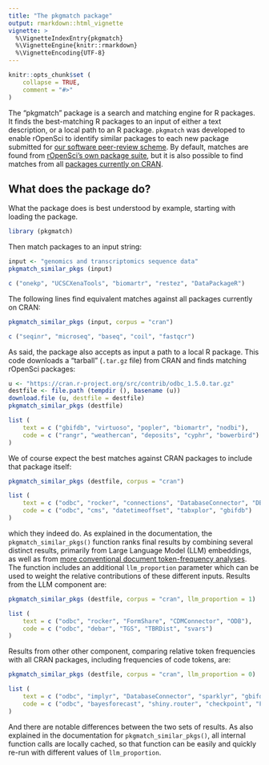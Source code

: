 ```yaml
---
title: "The pkgmatch package"
output: rmarkdown::html_vignette
vignette: >
  %\VignetteIndexEntry{pkgmatch}
  %\VignetteEngine{knitr::rmarkdown}
  %\VignetteEncoding{UTF-8}
---
```


```r
knitr::opts_chunk$set (
    collapse = TRUE,
    comment = "#>"
)
```

The "pkgmatch" package is a search and matching engine for R packages. It finds
the best-matching R packages to an input of either a text description, or a
local path to an R package. `pkgmatch` was developed to enable rOpenSci to
identify similar packages to each new package submitted for [our software
peer-review scheme](https://ropensci.org/software-review/). By default, matches
are found from [rOpenSci's own package suite](https://ropensci.org/packages/),
but it is also possible to find matches from all [packages currently on
CRAN](https://cran.r-project.org).

## What does the package do?

What the package does is best understood by example, starting with loading the package.

```r
library (pkgmatch)
```

Then match packages to an input string:

```r
input <- "genomics and transcriptomics sequence data"
pkgmatch_similar_pkgs (input)
```

```r
c ("onekp", "UCSCXenaTools", "biomartr", "restez", "DataPackageR")
```

The following lines find equivalent matches against all packages currently on
CRAN:

```r
pkgmatch_similar_pkgs (input, corpus = "cran")
```

```r
c ("seqinr", "microseq", "baseq", "coil", "fastqcr")
```

As said, the package also accepts as input a path to a local R package. This
code downloads a "tarball" (`.tar.gz` file) from CRAN and finds matching
rOpenSci packages:

```r
u <- "https://cran.r-project.org/src/contrib/odbc_1.5.0.tar.gz"
destfile <- file.path (tempdir (), basename (u))
download.file (u, destfile = destfile)
pkgmatch_similar_pkgs (destfile)
```

```r
list (
    text = c ("gbifdb", "virtuoso", "popler", "biomartr", "nodbi"),
    code = c ("rangr", "weathercan", "deposits", "cyphr", "bowerbird")
)
```

We of course expect the best matches against CRAN packages to include that
package itself:

```r
pkgmatch_similar_pkgs (destfile, corpus = "cran")
```

```r
list (
    text = c ("odbc", "rocker", "connections", "DatabaseConnector", "DBI"),
    code = c ("odbc", "cms", "datetimeoffset", "tabxplor", "gbifdb")
)
```

which they indeed do. As explained in the documentation, the
`pkgmatch_similar_pkgs()` function ranks final results by combining several
distinct results, primarily from Large Language Model (LLM) embeddings, as well
as from [more conventional document token-frequency
analyses](https://en.wikipedia.org/wiki/Okapi_BM25). The function includes an
additional `llm_proportion` parameter which can be used to weight the relative
contributions of these different inputs. Results from the LLM component are:

```r
pkgmatch_similar_pkgs (destfile, corpus = "cran", llm_proportion = 1)
```
```r
list (
    text = c ("odbc", "rocker", "FormShare", "CDMConnector", "ODB"),
    code = c ("odbc", "debar", "TGS", "TBRDist", "svars")
)
```

Results from other other component, comparing relative token frequencies with
all CRAN packages, including frequencies of code tokens, are:

```r
pkgmatch_similar_pkgs (destfile, corpus = "cran", llm_proportion = 0)
```
```r
list (
    text = c ("odbc", "implyr", "DatabaseConnector", "sparklyr", "gbifdb"),
    code = c ("odbc", "bayesforecast", "shiny.router", "checkpoint", "FMM")
)
```

And there are notable differences between the two sets of results. As also
explained in the documentation for `pkgmatch_similar_pkgs()`, all internal
function calls are locally cached, so that function can be easily and quickly
re-run with different values of `llm_proportion`.
